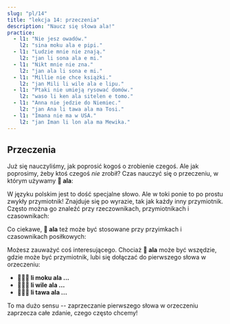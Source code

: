 ```yaml
---
slug: "pl/14"
title: "lekcja 14: przeczenia"
description: "Naucz się słowa ala!"
practice:
  - l1: "Nie jesz owadów."
    l2: "sina moku ala e pipi."
  - l1: "Ludzie mnie nie znają."
    l2: "jan li sona ala e mi."
  - l1: "Nikt mnie nie zna."
    l2: "jan ala li sona e mi."
  - l1: "Millie nie chce książki."
    l2: "jan Mili li wile ala e lipu."
  - l1: "Ptaki nie umieją rysować domów."
    l2: "waso li ken ala sitelen e tomo."
  - l1: "Anna nie jedzie do Niemiec."
    l2: "jan Ana li tawa ala ma Tosi."
  - l1: "Imana nie ma w USA."
    l2: "jan Iman li lon ala ma Mewika."
---
```



## Przeczenia

Już się nauczyliśmy, jak poprosić kogoś o zrobienie czegoś. Ale jak poprosimy, żeby ktoś czegoś *nie* zrobił? Czas nauczyć się o przeczeniu, w którym używamy **󱤂 ala**:

<List>
  <Word sl="ala" m="nie" />
</List>

W języku polskim jest to dość specjalne słowo. Ale w toki ponie to po prostu zwykły przymiotnik! Znajduje się po wyrazie, tak jak każdy inny przymiotnik. Często można go znaleźć przy rzeczownikach, przymiotnikach i czasownikach:

<List>
  <Word sl="jan ala" m="nikt" />
  <Sentence sl="jan ala li wile utala." m="Nikt nie chce walczyć." />
  <Word sl="suli ala" m="nieduży, nieważny" />
  <Sentence sl="ni li suli ala tawa mi." m="To nie jest dla mnie ważne." />
  <Word sl="moku ala" m="nie jeść" />
  <Sentence sl="pipi li moku ala e soweli." m="Owady nie jedzą zwierząt." />
</List>

Co ciekawe, **󱤂 ala** też może być stosowane przy przyimkach i czasownikach posiłkowych:

<List>
  <Word sl="wile ala" m="nie chcieć ..." />
  <Sentence sl="sina wile ala moku e suwi." m="Nie chcesz jeść słodyczy." />
  <Word sl="tawa ala" m="nie iść do ..., nie w stronę ..." />
  <Sentence sl="pipi li tawa ala kasi." m="Robak nie idzie do rośliny." />
</List>

Możesz zauważyć coś interesującego. Chociaż **󱤂 ala** może być wszędzie, gdzie może być przymiotnik, lubi się dołączać do pierwszego słowa w orzeczeniu:
* **󱤧󱤶󱤂 li moku ala ...**
* **󱤧󱥷󱤂 li wile ala ...**
* **󱤧󱥩󱤂 li tawa ala ...**

To ma dużo sensu -- zaprzeczanie pierwszego słowa w orzeczeniu zaprzecza całe zdanie, czego często chcemy!

<Practice exercises={frontmatter.practice} client:load />
